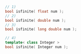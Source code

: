 ```cpp
// 1)
bool isfinite( float num );
// 2)
bool isfinite( double num );
// 3)
bool isfinite( long double num );
```
```cpp title="Additional Overloads"
// 4)
template< class Integer >
bool isfinite( Integer num );
```